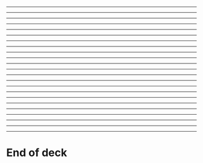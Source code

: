 



<FunctionalComponentsAndHooks />

---

<FunctionalComponents />

---

<FunctionalComponents2 />

---

<Fragments />

---

<ListRendering />

---

<ChildrenAsProps />

---

<ReactMemo />

---

<ReactMemo2 />

---

<ReactHooks />

---

<UseState />

---

<UseStateExample />

---

<UseEffect />

---

<UseEffectExample />

---

<UseEffectExampleWithDeps />

---

<UseEffectExampleWithCleanup />

---

<RulesOfHooks />

---

<RulesOfHooks2 />

---

<CustomHooks />

---

<CustomHooks2 />

---

<ControlledInputs />

---

<UseReducer />

---

<UseReducerExample />

---

<HandsOnUseReducerCounter />

---

# End of deck
